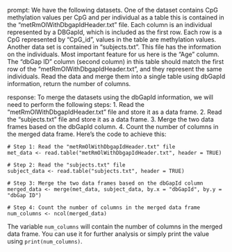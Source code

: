 prompt:
We have the following datasets. One of the dataset contains CpG methylation values per CpG and per individual as a table this is contained in the “metRmOlWithDbgapIdHeader.txt” file. Each column is an individual represented by a DBGapId, which is included as the first row. Each row is a CpG represented by "CpG_id", values in the table are methylation values. Another data set is contained in “subjects.txt”. This file has the information on the individuals. Most important feature for us here is the "Age" column. The "dbGap ID" column (second column) in this table should match the first row of the "metRmOlWithDbgapIdHeader.txt", and they represent the same individuals. 
Read the data and merge them into a single table using dbGapId information, return the number of columns.

response:
To merge the datasets using the dbGapId information, we will need to perform the following steps:
1. Read the "metRmOlWithDbgapIdHeader.txt" file and store it as a data frame.
2. Read the "subjects.txt" file and store it as a data frame.
3. Merge the two data frames based on the dbGapId column.
4. Count the number of columns in the merged data frame.
Here's the code to achieve this:

```
# Step 1: Read the "metRmOlWithDbgapIdHeader.txt" file
met_data <- read.table("metRmOlWithDbgapIdHeader.txt", header = TRUE)

# Step 2: Read the "subjects.txt" file
subject_data <- read.table("subjects.txt", header = TRUE)

# Step 3: Merge the two data frames based on the dbGapId column
merged_data <- merge(met_data, subject_data, by.x = "dbGapId", by.y = "dbGap ID")

# Step 4: Count the number of columns in the merged data frame
num_columns <- ncol(merged_data)
```

The variable `num_columns` will contain the number of columns in the merged data frame. You can use it for further analysis or simply print the value using `print(num_columns)`.
